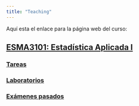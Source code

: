 ```yaml
---
title: "Teaching"
---
```


Aquí esta el enlace para la página web del curso:

## [ESMA3101: Estadística Aplicada I](https://didier-murillo.netlify.com/Contents/)




### [Tareas](https://didier-murillo.netlify.com/tareas)




### [Laboratorios](https://didier-murillo.netlify.com/labs)



### [Exámenes pasados](https://didier-murillo.netlify.com/oldexams)











